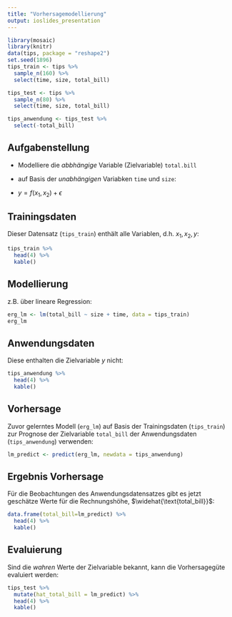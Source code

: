 ```yaml
---
title: "Vorhersagemodellierung"
output: ioslides_presentation
---
```


```r
library(mosaic)
library(knitr)
data(tips, package = "reshape2")
set.seed(1896)
tips_train <- tips %>%
  sample_n(160) %>%
  select(time, size, total_bill)

tips_test <- tips %>%
  sample_n(80) %>%
  select(time, size, total_bill)

tips_anwendung <- tips_test %>%
  select(-total_bill)
```

## Aufgabenstellung

- Modelliere die *abbhängige* Variable (Zielvariable) `total.bill` 

- auf Basis der *unabhängigen* Variabken `time` und `size`:

- $y=f(x_1,x_2)+\epsilon$

## Trainingsdaten

Dieser Datensatz (`tips_train`) enthält alle Variablen, d.h. $x_1, x_2, y$:

```r
tips_train %>%
  head(4) %>%
  kable()
```

## Modellierung

z.B. über lineare Regression:

```r
erg_lm <- lm(total_bill ~ size + time, data = tips_train)
erg_lm
```
## Anwendungsdaten

Diese enthalten die Zielvariable $y$ nicht:

```r
tips_anwendung %>%
  head(4) %>%
  kable()
```

## Vorhersage

Zuvor gelerntes Modell (`erg_lm`) auf Basis der Trainingsdaten (`tips_train`) zur Prognose der Zielvariable `total_bill` der Anwendungsdaten (`tips_anwendung`) verwenden:

```r
lm_predict <- predict(erg_lm, newdata = tips_anwendung)
```

## Ergebnis Vorhersage

Für die Beobachtungen des Anwendungsdatensatzes gibt es jetzt geschätze Werte für die Rechnungshöhe, $\widehat{\text{total_bill}}$:

```r
data.frame(total_bill=lm_predict) %>%
  head(4) %>%
  kable()
```

## Evaluierung

Sind die *wahren* Werte der Zielvariable bekannt, kann die Vorhersagegüte evaluiert werden:

```r
tips_test %>%
  mutate(hat_total_bill = lm_predict) %>%
  head(4) %>%
  kable()
```


